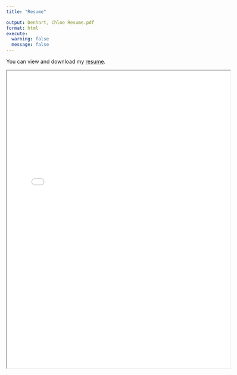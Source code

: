 ```yaml
---
title: "Resume"

output: Denhart, Chloe Resume.pdf
format: html
execute: 
  warning: false
  message: false
---
```


You can view and download my [resume](Denhart,%20Chloe%20Resume.pdf).

<iframe src="Denhart, Chloe Resume.pdf" width="600" height="800"></iframe>

